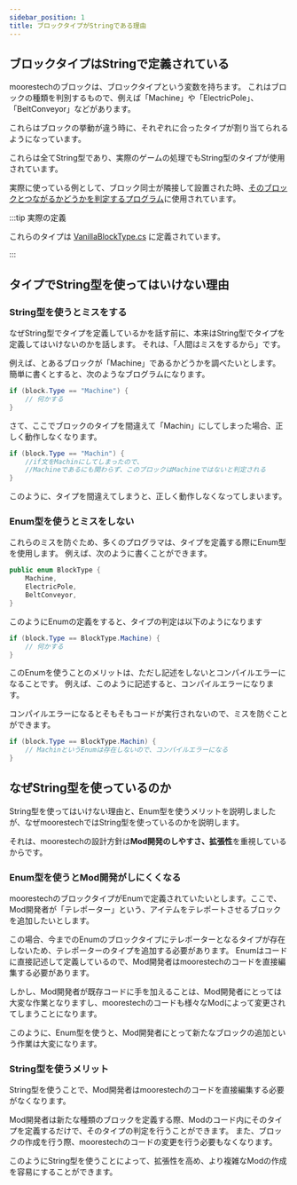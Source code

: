 ```yaml
---
sidebar_position: 1
title: ブロックタイプがStringである理由
---
```


## ブロックタイプはStringで定義されている

moorestechのブロックは、ブロックタイプという変数を持ちます。
これはブロックの種類を判別するもので、例えば「Machine」や「ElectricPole」、「BeltConveyor」などがあります。

これらはブロックの挙動が違う時に、それぞれに合ったタイプが割り当てられるようになっています。


これらは全てString型であり、実際のゲームの処理でもString型のタイプが使用されています。


実際に使っている例として、ブロック同士が隣接して設置された時、[そのブロックとつながるかどうかを判定するプログラム](https://github.com/moorestech/moorestech/blob/1af972fb4245a02857295bf392a19c3df94048c7/Game.World.EventHandler/BlockPlaceEventToBlockInventoryConnect.cs#L77)に使用されています。


:::tip 実際の定義

これらのタイプは [VanillaBlockType.cs](https://github.com/moorestech/moorestech/blob/master/Core.Block/Config/VanillaBlockType.cs) に定義されています。

:::

## タイプでString型を使ってはいけない理由

### String型を使うとミスをする

なぜString型でタイプを定義しているかを話す前に、本来はString型でタイプを定義してはいけないのかを話します。
それは、「人間はミスをするから」です。


例えば、とあるブロックが「Machine」であるかどうかを調べたいとします。
簡単に書くとすると、次のようなブログラムになります。

```csharp
if (block.Type == "Machine") {
    // 何かする
}
```

さて、ここでブロックのタイプを間違えて「Machin」にしてしまった場合、正しく動作しなくなります。
```csharp
if (block.Type == "Machin") {
    //if文をMachinにしてしまったので、
    //Machineであるにも関わらず、このブロックはMachineではないと判定される
}
```

このように、タイプを間違えてしまうと、正しく動作しなくなってしまいます。

### Enum型を使うとミスをしない

これらのミスを防ぐため、多くのプログラマは、タイプを定義する際にEnum型を使用します。
例えば、次のように書くことができます。

```csharp
public enum BlockType {
    Machine,
    ElectricPole,
    BeltConveyor,
}
```
このようにEnumの定義をすると、タイプの判定は以下のようになります

```csharp
if (block.Type == BlockType.Machine) {
    // 何かする
}
```
このEnumを使うことのメリットは、ただし記述をしないとコンパイルエラーになることです。
例えば、このように記述すると、コンパイルエラーになります。


コンパイルエラーになるとそもそもコードが実行されないので、ミスを防ぐことができます。

```csharp
if (block.Type == BlockType.Machin) {
    // MachinというEnumは存在しないので、コンパイルエラーになる
}
```

## なぜString型を使っているのか
String型を使ってはいけない理由と、Enum型を使うメリットを説明しましたが、なぜmoorestechではString型を使っているのかを説明します。

それは、moorestechの設計方針は**Mod開発のしやすさ、拡張性**を重視しているからです。

### Enum型を使うとMod開発がしにくくなる

moorestechのブロックタイプがEnumで定義されていたいとします。ここで、Mod開発者が「テレポーター」という、アイテムをテレポートさせるブロックを追加したいとします。

この場合、今までのEnumのブロックタイプにテレポーターとなるタイプが存在しないため、テレポーターのタイプを追加する必要があります。
Enumはコードに直接記述して定義しているので、Mod開発者はmoorestechのコードを直接編集する必要があります。


しかし、Mod開発者が既存コードに手を加えることは、Mod開発者にとっては大変な作業となりますし、moorestechのコードも様々なModによって変更されてしまうことになります。


このように、Enum型を使うと、Mod開発者にとって新たなブロックの追加という作業は大変になります。

### String型を使うメリット

String型を使うことで、Mod開発者はmoorestechのコードを直接編集する必要がなくなります。


Mod開発者は新たな種類のブロックを定義する際、Modのコード内にそのタイプを定義するだけで、そのタイプの判定を行うことができます。
また、ブロックの作成を行う際、moorestechのコードの変更を行う必要もなくなります。


このようにString型を使うことによって、拡張性を高め、より複雑なModの作成を容易にすることができます。






